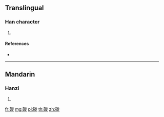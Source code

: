{{character info/new}}
==Translingual==

===Han character===
{{Han char|rn=112|rad=石|as=11|sn=16|four=|canj=MRHOO}}

# {{defn|Han|sort=石11}}

====References====
* {{Han ref|kx=0836.010|dkj=24453|dj=1253.100|hdz=42453.090|uh=78EB|ud=30955}}

----

==Mandarin==

===Hanzi===
{{cmn-hanzi|pin=[[zōng]] ([[zong1]])|wg=tsung<sup>1</sup>}}

# {{defn|lang=cmn|sort=石11}}

[[fr:磫]]
[[mg:磫]]
[[pl:磫]]
[[th:磫]]
[[zh:磫]]
